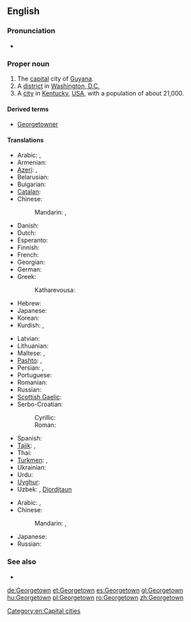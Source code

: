 {{slim-wikipedia|Georgetown (disambiguation)}}
{{also|George Town}}
==English==
{{wikipedia}}

===Pronunciation===
* {{homophones|George Town}}

===Proper noun===
{{en-proper noun}}

# The [[capital]] city of [[Guyana]].
# A [[district]] in [[Washington, D.C.]]
# A [[city]] in [[Kentucky]], [[United States|USA]], with a population of about 21,000.

====Derived terms====
* [[Georgetowner]]

====Translations====
{{trans-top|capital of Guyana}}
* Arabic: {{t|ar|جورجتاون|m|tr=jurjtawn|sc=Arab}}, {{t|ar|جورج تاون|m|tr=jurj tawn|sc=Arab}}
* Armenian: {{t|hy|Ջորջտաուն|Ǧorǧtaun|sc=Armn}}
* [[Azeri]]: {{t|az|Ҹорҹтаун|sc=Cyrl}}, {{t|az|Corctaun}}
* Belarusian: {{t|be|Джорджтаўн|tr=Džordžtaŭn|sc=Cyrl}}
* Bulgarian: {{t-|bg|Джорджтаун|sc=Cyrl}}
* [[Catalan]]: {{t|ca|Georgetown}}
* Chinese:
*: Mandarin: {{t|cmn|喬治敦|sc=Hani}}, {{t|cmn|乔治敦|tr=Qiáozhìdūn|sc=Hani}}
* Danish: {{t-|da|Georgetown}}
* Dutch: {{t-|nl|Georgetown}}
* Esperanto: {{t|eo|Georgtaŭno}}
* Finnish: {{t-|fi|Georgetown}}
* French: {{t-|fr|Georgetown}}
* Georgian: {{t|ka|ჯორჯტაუნი|džordžtauni|sc=Geor}}
* German: {{t+|de|Georgetown}}
* Greek: {{t|el|Τζόρτζταουν|tr=Tzórtztaoun|sc=Grek}}
*: Katharevousa: {{t|el|Τζώρτζταουν|Tzṓrtztaoun|sc=Grek}}
* Hebrew: {{t|he|ג'ורג' טאון|sc=Hebr}}
* Japanese: {{t|ja|ジョージタウン|tr=Jōjitaun|sc=Jpan}}
* Korean: {{t+|ko|조지타운|tr=Jojitaun|sc=Hang}}
* Kurdish: {{t|ku|جۆرج تاون|sc=ku-Arab}}, {{t|ku|Corctawn}}
{{trans-mid}}
* Latvian: {{t|lv|Džordžtauna}}
* Lithuanian: {{t|lt|Džordžtaunas}}
* Maltese: {{t|mt|Ġorġtawn}}, {{t|mt|Belt ta' Ġorġ}}
* [[Pashto]]: {{t|ps|جورج ټون|tr=jorj ṫaun|sc=ps-Arab}}, {{t|ps|جورج ټاون|tr=jorj ṫāūn|sc=ps-Arab}}
* Persian: {{t|fa|جورج تاون|tr=jorj tāun|sc=fa-Arab}}, {{t|fa|جورج تائون|tr=jorj tā'ūn|sc=fa-Arab}}
* Portuguese: {{t-|pt|Georgetown}}
* Romanian: {{t|ro|Djeordjetaun}}
* Russian: {{t-|ru|Джорджтаун|m|tr=Džórdžtaun, Džordžtáun|sc=Cyrl}}
* [[Scottish Gaelic]]: {{t|gd|Baile Dheòrsa}}
* Serbo-Croatian:
*: Cyrillic: {{t|sh|Џорџтаун|m|sc=Cyrl}}
*: Roman: {{t|sh|Džordžtaun|m}}
* Spanish: {{t+|es|Georgetown}}
* [[Tajik]]: {{t|tg|Ҷорҷтаун|tr=Ǧorǧtaun|sc=Cyrl}}, {{t|tg|جارجتون|tr=Jôrjtaun|sc=Arab}}
* Thai: {{t|th|จอร์จทาวน์|sc=Thai}}
* [[Turkmen]]: {{t|tk|Джорджтаун|sc=Cyrl}}, {{t|tk|Jorjtaun}}
* Ukrainian: {{t-|uk|Джорджтаун|xs=Ukrainian|sc=Cyrl}}
* Urdu: {{t|ur|جارج ٹاؤن|jārj ṫā'un|sc=ug-Arab}}
* [[Uyghur]]: {{t|ug|جورجتاۋن|tr=Jorjtawn|sc=ug-Arab}}
* Uzbek: {{t|uz|Джорджтаун|sc=Cyrl}}, [[Djordjtaun]]
{{trans-bottom}}

{{trans-top|district of Washington, DC}}
* Arabic: {{t|ar|جورجتاون|m|tr=jurjtawn|sc=Arab}}, {{t|ar|جورج تاون|m|tr=jurj tawn|sc=Arab}}
* Chinese:
*: Mandarin: {{t|cmn|喬治敦|sc=Hani}}, {{t|cmn|乔治敦|tr=Qiáozhìdūn|sc=Hani}}
{{trans-mid}}
* Japanese: {{t|ja|ジョージタウン|tr=Jōjitaun}}
* Russian: {{t-|ru|Джорджтаун|m|tr=Džórdžtaun, Džordžtáun|sc=Cyrl}}
{{trans-bottom}}

===See also===
* {{pedia}}

[[Category:en:Capital cities]]

[[de:Georgetown]]
[[et:Georgetown]]
[[es:Georgetown]]
[[gl:Georgetown]]
[[hu:Georgetown]]
[[pl:Georgetown]]
[[ro:Georgetown]]
[[zh:Georgetown]]